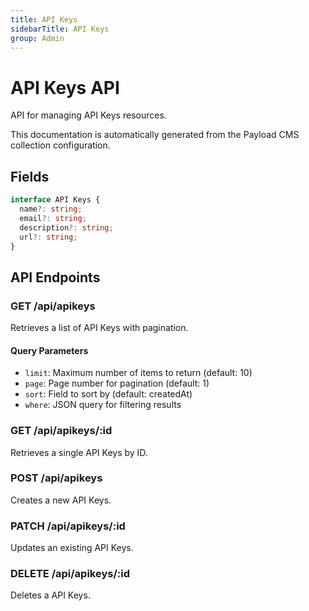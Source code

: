 ```yaml
---
title: API Keys
sidebarTitle: API Keys
group: Admin
---
```



# API Keys API

API for managing API Keys resources.

<Callout type="info">
  This documentation is automatically generated from the Payload CMS collection configuration.
</Callout>


## Fields

```typescript
interface API Keys {
  name?: string;
  email?: string;
  description?: string;
  url?: string;
}
```




## API Endpoints

### GET /api/apikeys
Retrieves a list of API Keys with pagination.

#### Query Parameters
- `limit`: Maximum number of items to return (default: 10)
- `page`: Page number for pagination (default: 1)
- `sort`: Field to sort by (default: createdAt)
- `where`: JSON query for filtering results

### GET /api/apikeys/:id
Retrieves a single API Keys by ID.

### POST /api/apikeys
Creates a new API Keys.

### PATCH /api/apikeys/:id
Updates an existing API Keys.

### DELETE /api/apikeys/:id
Deletes a API Keys.

